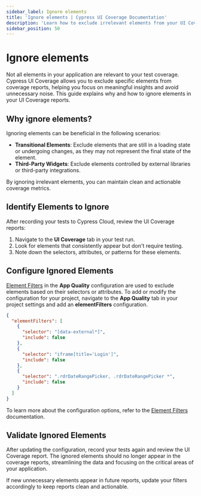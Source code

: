 ```yaml
---
sidebar_label: Ignore elements
title: 'Ignore elements | Cypress UI Coverage Documentation'
description: 'Learn how to exclude irrelevant elements from your UI Coverage reports to focus on meaningful insights.'
sidebar_position: 50
---
```


<ProductHeading product="ui-coverage" />

# Ignore elements

Not all elements in your application are relevant to your test coverage. Cypress UI Coverage allows you to exclude specific elements from coverage reports, helping you focus on meaningful insights and avoid unnecessary noise. This guide explains why and how to ignore elements in your UI Coverage reports.

## Why ignore elements?

Ignoring elements can be beneficial in the following scenarios:

- **Transitional Elements**: Exclude elements that are still in a loading state or undergoing changes, as they may not represent the final state of the element.
- **Third-Party Widgets**: Exclude elements controlled by external libraries or third-party integrations.

By ignoring irrelevant elements, you can maintain clean and actionable coverage metrics.

## Identify Elements to Ignore

After recording your tests to Cypress Cloud, review the UI Coverage reports:

1. Navigate to the **UI Coverage** tab in your test run.
1. Look for elements that consistently appear but don't require testing.
1. Note down the selectors, attributes, or patterns for these elements.

## Configure Ignored Elements

[Element Filters](/ui-coverage/configuration/elementfilters) in the **App Quality** configuration are used to exclude elements based on their selectors or attributes. To add or modify the configuration for your project, navigate to the **App Quality** tab in your project settings and add an **elementFilters** configuration.

```json
{
  "elementFilters": [
    {
      "selector": "[data-external*]",
      "include": false
    },
    {
      "selector": "iframe[title='Login']",
      "include": false
    },
    {
      "selector": ".rdrDateRangePicker, .rdrDateRangePicker *",
      "include": false
    }
  ]
}
```

To learn more about the configuration options, refer to the [Element Filters](/ui-coverage/configuration/elementfilters) documentation.

## Validate Ignored Elements

After updating the configuration, record your tests again and review the UI Coverage report. The ignored elements should no longer appear in the coverage reports, streamlining the data and focusing on the critical areas of your application.

If new unnecessary elements appear in future reports, update your filters accordingly to keep reports clean and actionable.
